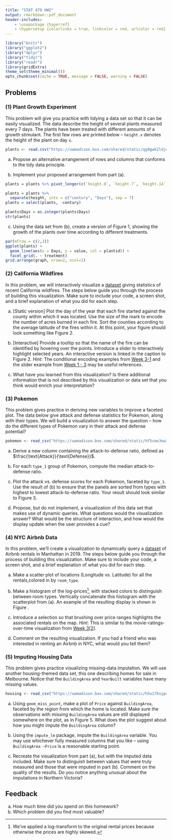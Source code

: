```yaml
---
title: "STAT 479 HW2"
output: rmarkdown::pdf_document
header-includes:
    - \usepackage {hyperref}
    - \hypersetup {colorlinks = true, linkcolor = red, urlcolor = red}
---
```


```r
library("knitr")
library("ggplot2")
library("dplyr")
library("tidyr")
library("readr")
library(gridExtra)
theme_set(theme_minimal())
opts_chunk$set(cache = TRUE, message = FALSE, warning = FALSE)
```


## Problems

### (1) Plant Growth Experiment

This problem will give you practice with tidying a data set so that it can be easily visualized. The data describe the height of several plants measured every 7 days. The plants have been treated with different amounts of a growth stimulant. The first few rows are printed below -- `height.x` denotes the height of the plant on day `x`.

```r

plants <- read.csv("https://uwmadison.box.com/shared/static/qg9gwk2ldjdtcmmmiropcunf34ddonya.csv")
```

a. Propose an alternative arrangement of rows and columns that conforms to the tidy data principle.

b. Implement your proposed arrangement from part (a).
```r
plants = plants %>% pivot_longer(c(`height.0`, `height.7`, `height.14`, `height.21`), names_to = "height")

plants = plants %>% 
  separate(height, into = c("century", "Days"), sep = 7)  
plants = select(plants, -century)

plants$Days = as.integer(plants$Days)
str(plants)
```

c. Using the data set from (b), create a version of Figure 1, showing the growth of the plants over time according to different treatments.
```r

par(mfrow = c(2,2))
ggplot(plants) + 
  geom_line(aes(x = Days, y = value, col = plantid)) +
  facet_grid(. ~ treatment)
grid.arrange(graph, nrow=2, ncol=2)
```


### (2) California Wildfires

In this problem, we will interactively visualize a [dataset](https://uwmadison.box.com/shared/static/k5vvekf1bhh9e16qb9s66owygc70t7dm.csv) giving statistics of recent California wildfires. The steps below guide you through the process of building this visualization. Make sure to include your code, a screen shot, and a brief explanation of what you did for each step.

a. [Static version] Plot the day of the year that each fire started against the county within which it was located. Use the size of the mark to encode the number of acres burned in each fire. Sort the counties according to the average latitude of the fires within it. At this point, your figure should look something like Figure 2.

b. [Interactive] Provide a tooltip so that the name of the fire can be identified by hovering over the points. Introduce a slider to interactively highlight selected years. An interactive version is linked in the caption to Figure 2. _Hint_: The conditional encoding examples from [Week 3-1](https://observablehq.com/@krisrs1128/week-3-1) and the slider example from [Week 1 - 3](https://observablehq.com/@krisrs1128/introduction-to-vega-lite) may be useful references.

c. What have you learned from this visualization? Is there additional information that is not described by this visualization or data set that you think would enrich your interpretation?

### (3) Pokemon

This problem gives practice in deriving new variables to improve a faceted plot. The data below give attack and defense statistics for Pokemon, along with their types. We will build a visualization to answer the question -- how do the different types of Pokemon vary in their attack and defense potential?

```r
pokemon <- read_csv("https://uwmadison.box.com/shared/static/hf5cmx3ew3ch0v6t0c2x56838er1lt2c.csv")
```

a. Derive a new column containing the attack-to-defense ratio, defined as
$\frac{\text{Attack}}{\text{Defense}}$.

b. For each `type_1` group of Pokemon, compute the median attack-to-defense ratio.

c. Plot the attack vs. defense scores for each Pokemon, faceted by `type_1`. Use the result of (b) to ensure that the panels are sorted from types with highest to lowest attack-to-defense ratio. Your result should look similar to Figure 3.

d. Propose, but do not implement, a visualization of this data set that makes use of dynamic queries. What questions would the visualization answer? What would be the structure of interaction, and how would the display update when the user provides a cue?

### (4) NYC Airbnb Data

In this problem, we'll create a visualization to dynamically query a [dataset](https://uwmadison.box.com/shared/static/zi72ugnpku714rbqo2og9tv2yib5xped.csv) of Airbnb rentals in Manhattan in 2019. The steps below guide you through the process of building this visualization. Make sure to include your code, a screen shot, and a brief explanation of what you did for each step.

a. Make a scatter plot of locations (Longitude vs. Latitude) for all the rentals,colored in by `room_type`.

b. Make a histogram of the log-prices^[We've applied a log-transform to the original rental prices because otherwise the prices are highly skewed.], with stacked colors to distinguish between room types. Vertically concatenate this histogram with the scatterplot from (a). An example of the resulting display is shown in Figure \ref{fig:nyc}.

c. Introduce a selection so that brushing over price ranges highlights the associated rentals on the map. _Hint_: This is similar to the movie-ratings-over-time visualization from [Week 3[2]](https://observablehq.com/@krisrs1128/week-3-2).

d. Comment on the resulting visualization. If you had a friend who was interested in renting an Airbnb in NYC, what would you tell them?

### (5) Imputing Housing Data

This problem gives practice visualizing missing-data imputation. We will use another housing-themed data set, this one describing homes for sale in Melbourne. Notice that the `BuildingArea` and `YearBuilt` variables have many missing values.

```r
housing <- read_csv("https://uwmadison.box.com/shared/static/h5u176syp4xkret4w89n70efsp1tubex.csv")
```

a. Using `geom_miss_point`, make a plot of `Price` against `BuildingArea`, faceted by the region from which the home is located. Make sure the observations with missing `BuildingArea` values are still displayed somewhere on the plot, as in Figure 5. What does the plot suggest about how you might impute the `BuildingArea` column?

b. Using the `impute_lm` package, impute the `BuildingArea` variable. You may use whichever fully measured columns that you like -- using `BuildingArea ~Price` is a reasonable starting point.

c. Recreate the visualization from part (a), but with the imputed data included. Make sure to distinguish between values that were truly measured and those that were imputed in part (b). Comment on the quality of the results. Do you notice anything unusual about the imputations in Northern Victoria?

## Feedback

a. How much time did you spend on this homework?
b. Which problem did you find most valuable?